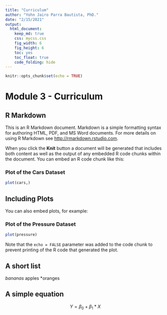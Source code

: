 ```yaml
---
title: "Curriculum"
author: "Yohn Jairo Parra Bautista, PhD."
date: "2/15/2021"
output: 
  html_document:
    keep_md: true 
    css: mycss.css
    fig_width: 6
    fig_height: 6
    toc: yes
    toc_float: true
    code_folding: hide
---
```


```r
knitr::opts_chunk$set(echo = TRUE)
```

# Module 3 - Curriculum

## R Markdown {#neextsteps .emphasized}

This is an R Markdown document. Markdown is a simple formatting syntax for authoring HTML, PDF, and MS Word documents. For more details on using R Markdown see <http://rmarkdown.rstudio.com>.

When you click the **Knit** button a document will be generated that includes both content as well as the output of any embedded R code chunks within the document. You can embed an R code chunk like this:

### Plot of the Cars Dataset

```r
plot(cars,)
```

## Including Plots

You can also embed plots, for example:

### Plot of the Pressure Dataset

```r
plot(pressure)
```

Note that the `echo = FALSE` parameter was added to the code chunk to prevent printing of the R code that generated the plot.

## A short list

*bananas
*apples
*oranges

## A simple equation

$$ Y = \beta_0 + \beta_1*X $$

